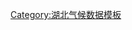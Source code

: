 {{Weather box
|width = auto
|location = 1981–2010年间枣阳市的平均气象数据
|metric first = Y
|single line = Y
|Jan high C = 7.4
|Feb high C = 10.3
|Mar high C = 15.2
|Apr high C = 22.0
|May high C = 27.1
|Jun high C = 30.4
|Jul high C = 31.8
|Aug high C = 31.2
|Sep high C = 27.4
|Oct high C = 22.1
|Nov high C = 15.7
|Dec high C = 9.6

|Jan mean C = 3.1
|Feb mean C = 5.6
|Mar mean C = 10.1
|Apr mean C = 16.6
|May mean C = 21.7
|Jun mean C = 25.4
|Jul mean C = 27.4
|Aug mean C = 26.7
|Sep mean C = 22.5
|Oct mean C = 17.1
|Nov mean C = 10.9
|Dec mean C = 5.2

|Jan low C = −0.2
|Feb low C = 2.0
|Mar low C = 6.2
|Apr low C = 12.4
|May low C = 17.5
|Jun low C = 21.5
|Jul low C = 24.1
|Aug low C = 23.5
|Sep low C = 19.0
|Oct low C = 13.4
|Nov low C = 7.0
|Dec low C = 1.6
|precipitation colour = green
|Jan precipitation mm = 19.5
|Feb precipitation mm = 27.6
|Mar precipitation mm = 45.7
|Apr precipitation mm = 60.7
|May precipitation mm = 93.9
|Jun precipitation mm = 96.8
|Jul precipitation mm = 148.3
|Aug precipitation mm = 136.9
|Sep precipitation mm = 76.3
|Oct precipitation mm = 66.3
|Nov precipitation mm = 39.1
|Dec precipitation mm = 16.8
|year precipitation mm= 827.9
|Jan humidity = 73
|Feb humidity = 71
|Mar humidity = 72
|Apr humidity = 73
|May humidity = 72
|Jun humidity = 76
|Jul humidity = 83
|Aug humidity = 82
|Sep humidity = 78
|Oct humidity = 76
|Nov humidity = 74
|Dec humidity = 72
|source = [http://data.cma.cn/data/weatherBk.html 中国气象数据网]
}}<noinclude>
[[Category:湖北气候数据模板]]
</noinclude>